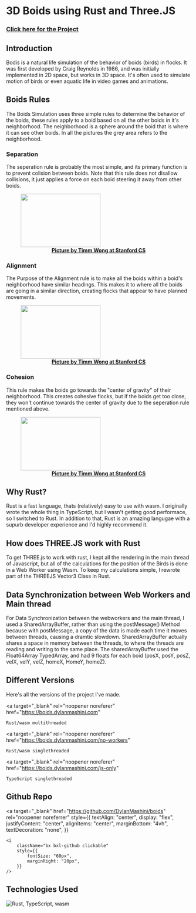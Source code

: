 # 3D Boids using Rust and Three.JS

### <a href="https://boids.dylanmashini.com/" target="_blank" rel="noopener noreferer">Click here for the Project</a>

## Introduction

Bodis is a natural life simulation of the behavior of boids (birds) in flocks. It was first developed by Craig Reynolds in 1986, and was initially implemented in 2D space, but works in 3D space. It's often used to simulate motion of birds or even aquatic life in video games and animations.

## Boids Rules

The Boids Simulation uses three simple rules to determine the behavior of the boids, these rules apply to a boid based on all the other boids in it's neighborhood. The neighborhood is a sphere around the boid that is where it can see other boids. In all the pictures the grey area refers to the neighborhood.

### Separation

The seperation rule is probably the most simple, and its
primary function is to prevent colision between boids. Note that this
rule does not disallow collisions, it just applies a
force on each boid steering it away from other boids.

<figure>
	<Image src="/separation.jpeg" width="217" height="145" />
	<figcaption
		align="center"
		style={{
			marginLeft: "25vw",
			marginRight: "25vw",
		}}
	>
		<b>
			<a
				href="https://cs.stanford.edu/people/eroberts/courses/soco/projects/2008-09/modeling-natural-systems/boids.html"
				target="_blank"
				rel="noopener noreferer"
			>
				Picture by Timm Wong at Stanford CS
			</a>
		</b>
	</figcaption>
</figure>

### Alignment

The Purpose of the Alignment rule is to make all the
boids within a boid's neighborhood have similar headings. This makes it to where all the boids are going in a similar direction, creating flocks that appear to have planned movements.

<figure>
	<Image src="/alignment.jpeg" width="217" height="145" />
	<figcaption
		align="center"
		style={{
			marginLeft: "25vw",
			marginRight: "25vw",
		}}
	>
		<b>
			<a
				href="https://cs.stanford.edu/people/eroberts/courses/soco/projects/2008-09/modeling-natural-systems/boids.html"
				target="_blank"
				rel="noopener noreferer"
			>
				Picture by Timm Wong at Stanford CS
			</a>
		</b>
	</figcaption>
</figure>

### Cohesion

This rule makes the boids go towards the "center of gravity" of their neighborhood. This creates cohesive flocks, but if the boids get too close, they won't continue towards the center of gravity due to the seperation rule mentioned above.

<figure>
	<Image src="/cohesion.jpeg" width="217" height="145" />
	<figcaption
		align="center"
		style={{
			marginLeft: "25vw",
			marginRight: "25vw",
		}}
	>
		<b>
			<a
				href="https://cs.stanford.edu/people/eroberts/courses/soco/projects/2008-09/modeling-natural-systems/boids.html"
				target="_blank"
				rel="noopener noreferer"
			>
				Picture by Timm Wong at Stanford CS
			</a>
		</b>
	</figcaption>
</figure>

## Why Rust?

Rust is a fast language, thats (relatively) easy to use with wasm. I originally wrote the whole thing in TypeScript, but I wasn't getting good performace, so I switched to Rust. In addition to that, Rust is an amazing langugae with a supurb developer experience and I'd highly recommend it.

## How does THREE.JS work with Rust

To get THREE.js to work with rust, I kept all the rendering in the main thread of Javascript, but all of the calculations for the position of the Birds is done in a Web Worker using Wasm. To keep my calculations simple, I rewrote part of the THREEJS Vector3 Class in Rust.

## Data Synchronization between Web Workers and Main thread

For Data Synchronization between the webworkers and the main thread, I used a SharedArrayBuffer, rather than using the postMessage() Method because with postMessage, a copy of the data is made each time it moves between threads, causing a dramtic slowdown. SharedArrayBuffer actually shares a space in memory between the threads, to where the threads are reading and writing to the same place. The sharedArrayBuffer used the Float64Array TypedArray, and had 9 floats for each boid (posX, posY, posZ, velX, velY, velZ, homeX, HomeY, homeZ).

## Different Versions

Here's all the versions of the project I've made.

<a
	target="_blank"
	rel="noopener noreferer"
	href="https://boids.dylanmashini.com"
>
	Rust/wasm multithreaded
</a>

<a
	target="_blank"
	rel="noopener noreferer"
	href="https://boids.dylanmashini.com/no-workers"
>
	Rust/wasm singlethreaded
</a>

<a
	target="_blank"
	rel="noopener noreferer"
	href="https://boids.dylanmashini.com/js-only"
>
	TypeScript singlethreaded
</a>

## Github Repo

<a
	target="_blank"
	href="https://github.com/DylanMashini/boids"
	rel="noopener noreferrer"
	style={{
		textAlign: "center",
		display: "flex",
		justifyContent: "center",
		alignItems: "center",
		marginBottom: "4vh",
		textDecoration: "none",
	}}
>
	<i
		className="bx bxl-github clickable"
		style={{
			fontSize: "60px",
			marginRight: "20px",
		}}
	/>
</a>

## Technologies Used

<img
	alt="Rust, TypeScript, wasm"
	src="https://skillicons.dev/icons?i=rust,ts,wasm,webpack"
/>
